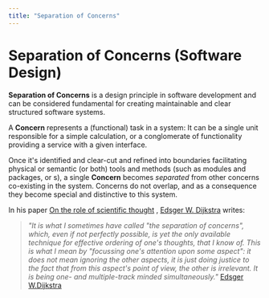 ```yaml
---
title: "Separation of Concerns"
---
```



# Separation of Concerns (Software Design)

**Separation of Concerns** is a design principle in software development and can be considered fundamental for creating
maintainable and clear structured software systems.

A **Concern** represents a (functional) task in a system: It can be a single unit responsible for a simple calculation,
or a conglomerate of functionality providing a service with a given interface.

Once it's identified and clear-cut and refined into boundaries facilitating physical or semantic (or both) tools
and methods (such as modules and packages, or <GlosRef name="Bounded Context" file="ddd.boundedcontext" />s),
a single **Concern** becomes _separated_ from other concerns co-existing in the system. Concerns do not overlap, and as
a consequence they become special and distinctive to this system.

In his paper [On the role of scientific thought](https://link.springer.com/chapter/10.1007/978-1-4612-5695-3_12)<BibRef name="DIJ" pp="61" /> , [Edsger W. Dijkstra](https://en.wikipedia.org/wiki/Edsger_W._Dijkstra) writes:

> _"It is what I sometimes have called "the separation of concerns", which, even if not perfectly possible, is yet the only available technique for effective ordering of one's thoughts, that I know of. This is what I mean by "focussing one's attention upon some aspect": it does not mean ignoring the other aspects, it is just doing justice to the fact that from this aspect's point of view, the other is irrelevant. It is being one- and multiple-track minded simultaneously."_ [Edsger W.Dijkstra](https://www.cs.utexas.edu/users/EWD/transcriptions/EWD04xx/EWD447.html)
